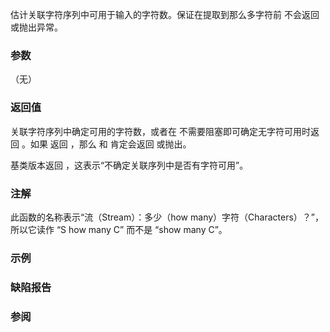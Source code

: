 {{cpp/io/basic_streambuf/title|showmanyc}}
{{cpp/io/basic_streambuf/navbar}}
{{ddcl | 1=
protected:
virtual std::streamsize showmanyc();
}}

估计关联字符序列中可用于输入的字符数。保证在提取到那么多字符前 {{lc|underflow()}} 不会返回 {{c|Traits::eof()}} 或抛出异常。

===参数===
（无）

===返回值===
关联字符序列中确定可用的字符数，或者在 {{tt|showmanyc}} 不需要阻塞即可确定无字符可用时返回 {{c|-1}}。如果 {{tt|showmanyc}} 返回 {{c|-1}}，那么 {{lc|underflow()}} 和 {{lc|uflow()}} 肯定会返回 {{c|Traits::eof}} 或抛出。

基类版本返回 {{c|0}}，这表示“不确定关联序列中是否有字符可用”。

===注解===
此函数的名称表示“流（Stream）：多少（how many）字符（Characters）？”，所以它读作 “S how many C” 而不是 “show many C”。

===示例===
{{example|
|code=
|output=
}}

===缺陷报告===
{{dr list begin}}
{{dr list item|wg=lwg|dr=159|std=C++98|before=保证在提供 {{tt|showmanyc()}} 个字符前 {{lc|underflow()}} 不会失败|after=扩展保证以容许提取至少 {{tt|showmanyc()}} 个字符}}
{{dr list end}}

===参阅===
{{dsc begin}}
{{dsc inc|cpp/io/basic_streambuf/dsc in_avail}}
{{dsc inc|cpp/io/basic_filebuf/dsc showmanyc}}
{{dsc end}}

{{langlinks|de|en|es|fr|it|ja|pt|ru}}
